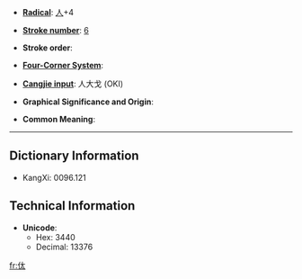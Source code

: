 * '''[[Wiktionary:Chinese radical index| Radical]]''': [[Wiktionary:Chinese radical index 人|人]]+4

* '''[[Wiktionary:Chinese total strokes index|Stroke number]]''': [[Wiktionary:Chinese total strokes index 6|6]]

* '''Stroke order''': 

* '''[[Wiktionary:Chinese four corner index|Four-Corner System]]''': 

* '''[[Wiktionary:Chinese Cangjie index|Cangjie input]]''': 人大戈 (OKI)

* '''Graphical Significance and Origin''': 

* '''Common Meaning''': 

----

== Dictionary Information ==

* KangXi: 0096.121

== Technical Information ==

* '''Unicode''':
** Hex: 3440
** Decimal: 13376

[[fr:㑀]]